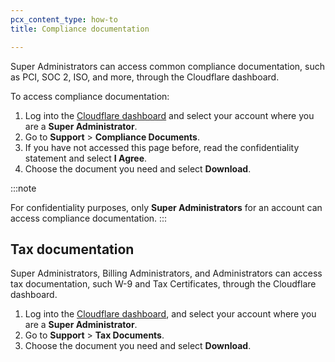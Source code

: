```yaml
---
pcx_content_type: how-to
title: Compliance documentation

---
```


Super Administrators can access common compliance documentation, such as PCI, SOC 2, ISO, and more, through the Cloudflare dashboard.

To access compliance documentation:

1. Log into the [Cloudflare dashboard](https://dash.cloudflare.com/) and select your account where you are a **Super Administrator**.
2. Go to **Support** > **Compliance Documents**.
3. If you have not accessed this page before, read the confidentiality statement and select **I Agree**.
4. Choose the document you need and select **Download**.

:::note

For confidentiality purposes, only **Super Administrators** for an account can access compliance documentation. 
:::

## Tax documentation

Super Administrators, Billing Administrators, and Administrators can access tax documentation, such W-9 and Tax Certificates, through the Cloudflare dashboard.

1. Log into the [Cloudflare dashboard](https://dash.cloudflare.com/), and select your account where you are a **Super Administrator**.
2. Go to **Support** > **Tax Documents**.
3. Choose the document you need and select **Download**.
